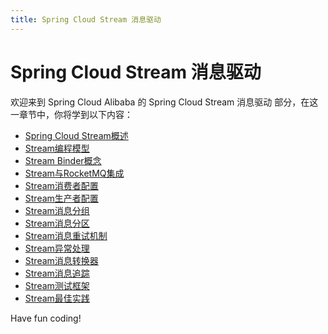```yaml
---
title: Spring Cloud Stream 消息驱动
---
```


# Spring Cloud Stream 消息驱动

欢迎来到 Spring Cloud Alibaba 的 Spring Cloud Stream 消息驱动 部分，在这一章节中，你将学到以下内容：

- [Spring Cloud Stream概述](./0-spring-cloud-stream-overview.mdx)
- [Stream编程模型](./1-stream-programming-model.mdx)
- [Stream Binder概念](./2-stream-binder-concept.mdx)
- [Stream与RocketMQ集成](./3-stream-integration-with-rocketmq.mdx)
- [Stream消费者配置](./4-stream-consumer-configuration.mdx)
- [Stream生产者配置](./5-stream-producer-configuration.mdx)
- [Stream消息分组](./6-stream-message-grouping.mdx)
- [Stream消息分区](./7-stream-message-partitioning.mdx)
- [Stream消息重试机制](./8-stream-message-retry-mechanism.mdx)
- [Stream异常处理](./9-stream-exception-handling.mdx)
- [Stream消息转换器](./10-stream-message-converter.mdx)
- [Stream消息追踪](./11-stream-message-tracking.mdx)
- [Stream测试框架](./12-stream-testing-framework.mdx)
- [Stream最佳实践](./13-stream-best-practices.mdx)

Have fun coding!
